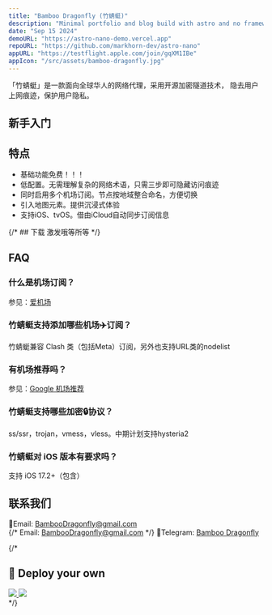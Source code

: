 ```yaml
---
title: "Bamboo Dragonfly (竹蜻蜓)"
description: "Minimal portfolio and blog build with astro and no frameworks."
date: "Sep 15 2024"
demoURL: "https://astro-nano-demo.vercel.app"
repoURL: "https://github.com/markhorn-dev/astro-nano"
appURL: "https://testflight.apple.com/join/gqXM1IBe"
appIcon: "/src/assets/bamboo-dragonfly.jpg"
---
```


「竹蜻蜓」是一款面向全球华人的网络代理，采用开源加密隧道技术，
隐去用户上网痕迹，保护用户隐私。

## 新手入门
<YouTube id="https://youtu.be/A8ZgBa1SPVY" />

## 特点
- 基础功能免费！！！
- 低配置。无需理解复杂的网络术语，只需三步即可隐藏访问痕迹
- 同时启用多个机场订阅。节点按地域整合命名，方便切换
- 引入地图元素。提供沉浸式体验
- 支持iOS、tvOS。借由iCloud自动同步订阅信息

{/* ## 下载
激发哦等所等 */}

## FAQ
### 什么是机场订阅？
参见：[爱机场](https://aijichang.xyz/6190/)

### 竹蜻蜓支持添加哪些机场✈️订阅？
竹蜻蜓兼容 Clash 类（包括Meta）订阅，另外也支持URL类的nodelist

### 有机场推荐吗？
参见：[Google 机场推荐](https://www.google.com.hk/search?q=%E6%9C%BA%E5%9C%BA%E6%8E%A8%E8%8D%90&oq=%E6%9C%BA%E5%9C%BA%E6%8E%A8%E8%8D%90&gs_lcrp=EgZjaHJvbWUyBggAEEUYOTILCAEQABgKGBMYgAQyDAgCEAAYChgMGBMYHjIMCAMQABgKGAwYExgeMgwIBBAuGAoYDBgTGB4yDAgFEAAYChgMGBMYHjIKCAYQABgMGBMYHjIMCAcQLhgKGAwYExgeMgoICBAAGAwYExgeMhIICRAuGAoYDBgTGB4YxwEY0QPSAQg3OTE0ajBqN6gCALACAA&sourceid=chrome&ie=UTF-8)

### 竹蜻蜓支持哪些加密🔒协议？
ss/ssr，trojan，vmess，vless。中期计划支持hysteria2

### 竹蜻蜓对 iOS 版本有要求吗？
支持 iOS 17.2+（包含）

## 联系我们
📧Email: [BambooDragonfly@gmail.com](mailto:rootxigua+BambooDragonfly@gmail.com)  
{/* Email: <a href="mailto:rootxigua+BambooDragonfly@gmail.com">BambooDragonfly@gmail.com</a>   */}
🤖Telegram: [Bamboo Dragonfly](https://t.me/+0HOqseq-ENQ0NWJh)

{/* 
## 🚀 Deploy your own

<div class="flex gap-2">
  <a target="_blank" aria-label="Deploy with Vercel" href="https://vercel.com/new/clone?repository-url=https://github.com/markhorn-dev/astro-nano">
    <img src="/deploy_vercel.svg" />
  </a>
  <a target="_blank" aria-label="Deploy with Netlify" href="https://app.netlify.com/start/deploy?repository=https://github.com/markhorn-dev/astro-nano">
    <img src="/deploy_netlify.svg" />
  </a>
</div>
 */}


